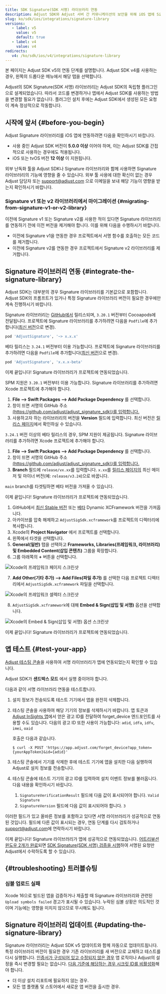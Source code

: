 ```yaml
---
title: SDK Signature(SDK 서명) 라이브러리 연동
description: Adjust SDK와 Adjust 서버 간 커뮤니케이션의 보안을 위해 iOS 앱에 Signature 라이브러리를 추가합니다.
slug: ko/sdk/ios/integrations/signature-library
versions:
   - label: v5
     value: v5
     default: true
   - label: v4
     value: v4
redirects:
   v4: /ko/sdk/ios/v4/integrations/signature-library
---
```


<Callout type="note">

본 페이지는 Adjust SDK v5의 연동 단계를 설명합니다. Adjust SDK v4를 사용하는 경우, 왼쪽의 드롭다운 메뉴에서 해당 탭을 선택합니다.

</Callout>

Adjust의 SDK Signature\(SDK 서명\) 라이브러리는 Adjust SDK의 독립형 플러그인으로 설계되었습니다. 따라서 코드를 변경하거나 앱에서 Adjust SDK를 사용하는 방법을 변경할 필요가 없습니다. 플러그인 설치 후에는 Adjust SDK에서 생성된 모든 요청이 계속 정상적으로 작동합니다.

## 시작에 앞서 \{\#before\-you\-begin\}

Adjust Signature 라이브러리를 iOS 앱에 연동하려면 다음을 확인하시기 바랍니다.

- 사용 중인 Adjust SDK 버전이 **5\.0\.0 이상** 이어야 하며, 이는 Adjust SDK를 간접적으로 사용하는 경우에도 적용됩니다.
- iOS 또는 tvOS 버전 **12 이상** 이 지원됩니다.

<Callout type="important">

외부 난독화 툴을 Adjust SDK나 Signature 라이브러리와 함께 사용하면 Signature 라이브러리의 기능에 영향을 줄 수 있습니다. 외부 툴 사용에 대한 확신이 없는 경우 Adjust 담당자 또는 [support@adjust.com](mailto:support@adjust.com) 으로 이메일을 보내 해당 기능이 영향을 받는지 확인하시기 바랍니다.

</Callout>

### Signature v1 또는 v2 라이브러리에서 마이그레이션 {#migrating-from-signature-v1-or-v2-library}

이전에 Signature v1 또는 Signature v2를 사용한 적이 있다면 Signature 라이브러리를 연동하기 전에 이전 버전을 제거해야 합니다. 이를 위해 다음을 수행하시기 바랍니다.

- 이전에 Signature v1을 연동한 경우 프로젝트에서 서명 함수를 호출하는 모든 코드를 제거합니다.
- 이전에 Signature v2를 연동한 경우 프로젝트에서 Signature v2 라이브러리를 제거합니다.

## Signature 라이브러리 연동 \{\#integrate\-the\-signature\-library\}

<Callout type="note">

Adjust SDK는 대부분의 경우 Signature 라이브러리를 기본값으로 포함합니다. Adjust SDK의 프롬프트가 있거나 특정 Signature 라이브러리 버전이 필요한 경우에만 계속 진행하시기 바랍니다.

</Callout>
<Tabs> <Tab title="Cocoapods" sync="cocoapods">

Signature 라이브러리는 [GitHub에서](https://github.com/adjust/adjust_signature_sdk/releases/) 릴리스되며, `3.20.1` 버전부터 Cocoapods에 전달됩니다. 프로젝트에 Signature 라이브러리를 추가하려면 다음을 `Podfile`에 추가합니다\([최신 버전](https://github.com/adjust/adjust_signature_sdk/releases/latest)으로 변경\).

```ruby
pod 'AdjustSignature', '~> x.x.x'
```

베타 릴리스는 `3.24.1` 버전부터 이용 가능합니다. 프로젝트에 Signature 라이브러리를 추가하려면 다음을 `Podfile`에 추가합니다\([최신 버전](https://github.com/adjust/adjust_signature_sdk/releases)으로 변경\).

```ruby
pod 'AdjustSignature', 'x.x.x-beta'
```

이제 끝입니다\! Signature 라이브러리가 프로젝트에 연동되었습니다.

</Tab>
<Tab title="Swift 패키지 매니저" sync="swift-package-manager">

SPM 지원은 `3.20.1` 버전부터 이용 가능합니다. Signature 라이브러리를 추가하려면 Xcode 프로젝트에 추가해야 합니다.

1. **File \-\-> Swift Packages \-\-> Add Package Dependency** 를 선택합니다.
2. 창이 뜨면 서명의 GitHub 주소[\(https://github.com/adjust/adjust_signature_sdk\)를 입력합니다.](https://github.com/adjust/adjust_signature_sdk)
3. 사용하고자 하는 라이브러리의 버전을 **Version** 필드에 입력합니다. 최신 버전은 [릴리스 페이지](https://github.com/adjust/adjust_signature_sdk/releases/latest)에서 확인하실 수 있습니다.

`3.24.1` 버전 이상의 베타 릴리스의 경우, SPM 지원이 제공됩니다. Signature 라이브러리를 추가하려면 Xcode 프로젝트에 추가해야 합니다.

1. **File \-\-> Swift Packages \-\-> Add Package Dependency** 를 선택합니다.
2. 창이 뜨면 서명의 GitHub 주소[\(https://github.com/adjust/adjust_signature_sdk\)를 입력합니다.](https://github.com/adjust/adjust_signature_sdk)
3. **Branch** 필드에 `release/vx.xx`를 입력합니다. `x.xx`를 [릴리스 페이지의](https://github.com/adjust/adjust_signature_sdk/releases) 최신 메이저 및 마이너 버전\(예: `release/v3.24`\)으로 바꿉니다.

<Callout type="note">

`main` branch를 타겟팅하면 베타 버전을 가져올 수 있습니다.

</Callout>

이제 끝입니다\! Signature 라이브러리가 프로젝트에 연동되었습니다.

</Tab>
<Tab title="수동 연동" sync="manual-integration">

1. GitHub에서 [최신 Stable 버전](https://github.com/adjust/adjust_signature_sdk/releases/latest) 또는 [베타](https://github.com/adjust/adjust_signature_sdk/releases) Dynamic XCFramework 버전을 가져옵니다.
2. 아카이브를 압축 해제하고 `AdjustSigSdk.xcframework`를 프로젝트의 디렉터리에 복사합니다.
3. Xcode의 **Project Navigator** 에서 프로젝트를 선택합니다.
4. 왼쪽에서 타겟을 선택합니다.
5. **General\(일반\)** 탭을 선택하고 **Frameworks, Libraries\(프레임워크, 라이브러리\) 및 Embedded Content\(삽입 콘텐츠\)** 그룹을 확장합니다.
6. 그룹 아래쪽의 **\+** 버튼을 선택합니다.

![Xcode의 프레임워크 페이지 스크린샷](@images/sig-v3/xcode-frameworks.png)

7. **Add Other\(기타 추가\) \-\-> Add Files\(파일 추가\)** 를 선택한 다음 프로젝트 디렉터리에서 `AdjustSigSdk.xcframework` 파일을 선택합니다.

![Xcode의 프레임워크 셀렉터 스크린샷](@images/sig-v3/xcode-select-framework.png)

8. `AdjustSigSdk.xcframework`에 대해 **Embed & Sign\(삽입 및 서명\)** 옵션을 선택합니다.

![Xcode의 Embed & Sign(삽입 및 서명) 옵션 스크린샷](@images/sig-v3/xcode-embed-sign.png)

이제 끝입니다\! Signature 라이브러리가 프로젝트에 연동되었습니다.

</Tab>
</Tabs>

## 앱 테스트 \{\#test\-your\-app\}

[Adjust 테스팅 콘솔](https://help.adjust.com/ko/article/testing-console)을 사용하여 서명 라이브러리가 앱에 연동되었는지 확인할 수 있습니다.

<Callout type="important">

Adjust SDK가 **샌드박스 모드** 에서 실행 중이어야 합니다.

</Callout>

다음과 같이 서명 라이브러리 연동을 테스트합니다.

1. 설치 정보가 전송되도록 테스트 기기에서 앱을 완전히 삭제합니다.

2. 테스팅 콘솔을 사용하여 해당 기기의 정보를 삭제하시기 바랍니다. 앱 토큰과 [Adjust InSights 앱](https://apps.apple.com/us/app/adjust-insights/id1125517808)에서 얻은 광고 ID를 전달하여 forget_device 엔드포인트를 사용할 수도 있습니다. 다음의 광고 ID 또한 사용이 가능합니다: `adid`, `idfa`, `idfv`, `imei`, `oaid`

   호출은 다음과 같습니다.

   ```console
   $ curl -X POST 'https://app.adjust.com/forget_device?app_token={yourAppToken}&id={adid}'
   ```

3. 테스팅 콘솔에서 기기를 삭제한 후에 테스트 기기에 앱을 설치한 다음 실행하여 Adjust로 설치 정보를 전송합니다.

4. 테스팅 콘솔에 테스트 기기의 광고 ID를 입력하여 설치 이벤트 정보를 불러옵니다. 다음 내용을 확인하시기 바랍니다.

   1. `SignatureVerificationResult` 필드에 다음 값이 표시되어야 합니다. `Valid Signature`
   2. `SignatureVersion` 필드에 다음 값이 표시되어야 합니다. `3`

이러한 필드가 있고 올바른 정보를 포함하고 있다면 서명 라이브러리가 성공적으로 연동된 것입니다. 필드에 다른 값이 표시되는 경우, 연동 단계를 다시 검토하거나 [support@adjust.com](mailto:support@adjust.com)에 연락하시기 바랍니다.

이제 끝입니다\! Signature 라이브러리가 앱에 성공적으로 연동되었습니다. [어트리뷰션 윈도우 2개가 완료](https://help.adjust.com/ko/article/attribution-windows)되면 [SDK Signature\(SDK 서명\) 검증을 시행](https://help.adjust.com/ko/article/sdk-signature#enforce-signature-validation)하여 서명된 요청만 Adjust에서 수락하도록 할 수 있습니다.

## \{\#troubleshooting\} 트러블슈팅

### 심볼 업로드 실패

Xcode 16으로 빌드된 앱을 검증하거나 제출할 때 Signature 라이브러리와 관련된 `Upload symbols failed` 경고가 표시될 수 있습니다. 누락된 심볼 상황은 의도적인 것이며 기능에는 영향을 미치지 않으므로 무시해도 됩니다.

## Signature 라이브러리 업데이트 \{\#updating\-the\-signature\-library\}

Signature 라이브러리는 Adjust SDK v5 업데이트와 함께 자동으로 업데이트됩니다. 특정 라이브러리 버전이 필요한 경우 기존 라이브러리를 새 버전으로 교체하고 테스트를 다시 실행합니다. [인증서가 구성되어 있고 수정되지 않은 경우](https://help.adjust.com/ko/article/sdk-signature#manage-your-certificate-fingerprints) 앱 로직이나 Adjust의 설정을 즉시 변경할 필요는 없습니다. [다음 기준에 해당하는 경우 시크릿 ID를 비활성화](https://help.adjust.com/ko/article/sdk-signature#manage-your-secret-ids)해야 합니다.

- 더 이상 설치 리포트에 필요하지 않는 경우.
- 모든 앱 플랫폼 및 스토어에서 새로운 앱 버전을 출시한 경우.
